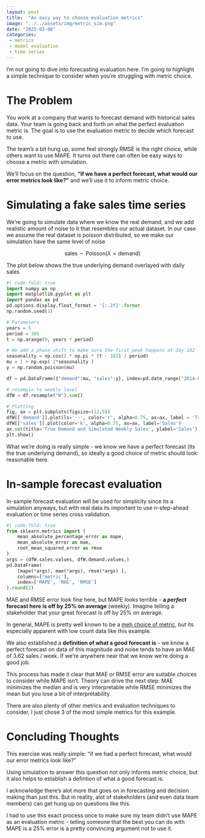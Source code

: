 ```yaml
---
layout: post
title:  "An easy way to choose evaluation metrics"
image: "../../assets/img/metric_sim.png"
date: "2025-03-06"
categories:
 - metrics
 - model evaluation
 - time series
---
```


::: {.callout-warning title='Disclaimer'}
I'm not going to dive into forecasting evaluation here. I'm going to highlight a simple technique to consider when you're struggling with metric choice.
:::

# The Problem

You work at a company that wants to forecast demand with historical sales data. Your team is going back and forth on what the perfect evaluation metric is. The goal is to use the evaluation metric to decide which forecast to use.

The team's a bit hung up, some feel strongly RMSE is the right choice, while others want to use MAPE. It turns out there can often be easy ways to choose a metric with simulation.

We'll focus on the question, __"if we have a perfect forecast, what would our error metrics look like?"__ and we'll use it to inform metric choice.

# Simulating a fake sales time series

We're going to simulate data where we know the real demand, and we add realistic amount of noise to it that resembles our actual dataset. In our case we assume the real dataset is poisson distributed, so we make our simulation have the same level of noise

$$
\text{sales} \sim \text{Poisson}(\lambda = \text{demand})
$$

The plot below shows the true underlying demand overlayed with daily sales

```python
#| code-fold: true
import numpy as np
import matplotlib.pyplot as plt
import pandas as pd
pd.options.display.float_format = '{:.2f}'.format
np.random.seed(1)

# Parameters
years = 5
period = 365 
t = np.arange(0, years * period)  

# We add a phase shift to make sure the first peak happens at day 182
seasonality = np.cos(2 * np.pi * (t - 182) / period) 
mu = 1 + np.exp( 2*seasonality )
y = np.random.poisson(mu)

df = pd.DataFrame({"demand":mu, "sales":y}, index=pd.date_range("2014-01-01", periods=len(t)))

# resample to weekly level
dfW = df.resample("W").sum()

# Plotting
fig, ax = plt.subplots(figsize=(12,5))
dfW[['demand']].plot(ls='--', color='r', alpha=0.75, ax=ax, label = 'True Demand')
dfW[['sales']].plot(color='k', alpha=0.75, ax=ax, label='Sales')
ax.set(title='True Demand and Simulated Weekly Sales', ylabel='Sales')
plt.show()
```

What we're doing is really simple - we know we have a perfect forecast (its the true underlying demand), so ideally a good choice of metric should look reasonable here. 

# In-sample forecast evaluation

In-sample forecast evaluation will be used for simplicity since its a simulation anyways, but with real data its important to use n-step-ahead evaluation or time series cross validation.

```python
#| code-fold: true
from sklearn.metrics import (
    mean_absolute_percentage_error as mape, 
    mean_absolute_error as mae, 
    root_mean_squared_error as rmse
)
args = (dfW.sales.values, dfW.demand.values,)
pd.DataFrame(
    [mape(*args), mae(*args), rmse(*args) ], 
    columns=['metric'],
    index=['MAPE', 'MAE', 'RMSE']
).round(2)

```

MAE and RMSE error look fine here, but MAPE looks terrible - __a _perfect_ forecast here is off by 25% on average__ (weekly). Imagine telling a stakeholder that your great forecast is off by 25% on average. 

::: {.callout-important}
In general, MAPE is pretty well known to be a [meh choice of metric](https://openforecast.org/2024/04/17/avoid-using-mape/), but its especially apparent with low count data like this example.
:::

We also established a __definition of what a good forecast is__ - we know a perfect forecast on data of this magnitude and noise tends to have an MAE of 3.62 sales / week. If we're anywhere near that we know we're doing a good job.

This process has made it clear that MAE or RMSE error are suitable choices to consider while MAPE isn't. Theory can drive the next step: MAE minimizes the median and is very interpretable while RMSE minimizes the mean but you lose a bit of interpretability.

There are also plenty of other metrics and evaluation techniques to consider, I just chose 3 of the most simple metrics for this example. 

# Concluding Thoughts

This exercise was really simple: "if we had a perfect forecast, what would our error metrics look like?"

Using simulation to answer this question not only informs metric choice, but it also helps to establish a defintion of what a good forecast is.

I acknowledge there's alot more that goes on in forecasting and decision making than just this. But in reality, alot of stakeholders (and even data team members) can get hung up on questions like this. 

I had to use this exact process once to make sure my team didn't use MAPE as an evaluation metric - telling someone that the best you can do with MAPE is a 25% error is a pretty convincing argument not to use it.
